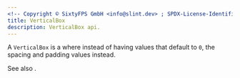 ```yaml
---
<!-- Copyright © SixtyFPS GmbH <info@slint.dev> ; SPDX-License-Identifier: MIT -->
title: VerticalBox
description: VerticalBox api.
---
```



A `VerticalBox` is a <Link type="VerticalLayout"/> where instead of having
values that default to `0`, the spacing and padding values instead.

See also <Link type="HorizontalBox"/>.
